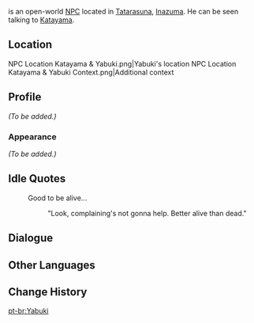 {{Meta
<!-- REMOVE THIS TEMPLATE AFTER ADDING MISSING INFO -->
|missing_NPC_profile  = yes
}}
{{Character Infobox
|type             = Open-World NPC
|image            = NPC Yabuki.png
|region           = Inazuma
|location         = Inazuma
|title            = Worker
}}
{{Lang|'''Yabuki'''|ja=薮木|ja_rm=Yabuki}} is an open-world [[NPC]] located in [[Tatarasuna]], [[Inazuma]]. He can be seen talking to [[Katayama]].

==Location==
<gallery>
NPC Location Katayama & Yabuki.png|Yabuki's location
NPC Location Katayama & Yabuki Context.png|Additional context
</gallery>

==Profile==
<!-- detailed story/lore information goes here -->
''(To be added.)''

===Appearance===
''(To be added.)''

==Idle Quotes==
{{Dialogue Start}}
: {{DIcon|Idle}} Good to be alive...
:: {{A|VO Yabuki 01.ogg}} "Look, complaining's not gonna help. Better alive than dead."
{{Dialogue End}}

==Dialogue==
{{Dialogue Start}}
{{Transclude|Katayama|Dialogue}}
{{Dialogue End}}

==Other Languages==
{{Other Languages
|default_hidden = 1
|en      = Yabuki
|zhs     = 薮木
|zhs_rm  = Sǒumù
|zht     = 藪木
|zht_rm  = Sǒumù
|ja      = 薮木
|ja_rm   = Yabuki
|ko      = 야부키
|es      = Yabuki
|fr      = Yabuki
|ru      = Ябуки
|th      = Yabuki
|vi      = Yabuki
|de      = Yabuki
|id      = Yabuki
|pt      = Yabuki
|tr      = Yabuki
|it      = Yabuki
}}

==Change History==
{{Change History|2.0}}
<!--
==References==
{{Reflist}}-->

[[pt-br:Yabuki]]